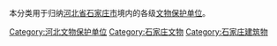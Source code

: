 本分类用于归纳[[河北省|河北省]][[石家庄市|石家庄市]]境内的各级[[文物保护单位|文物保护单位]]。

[[Category:河北文物保护单位|Category:河北文物保护单位]]
[[Category:石家庄文物|Category:石家庄文物]]
[[Category:石家庄建筑物|Category:石家庄建筑物]]